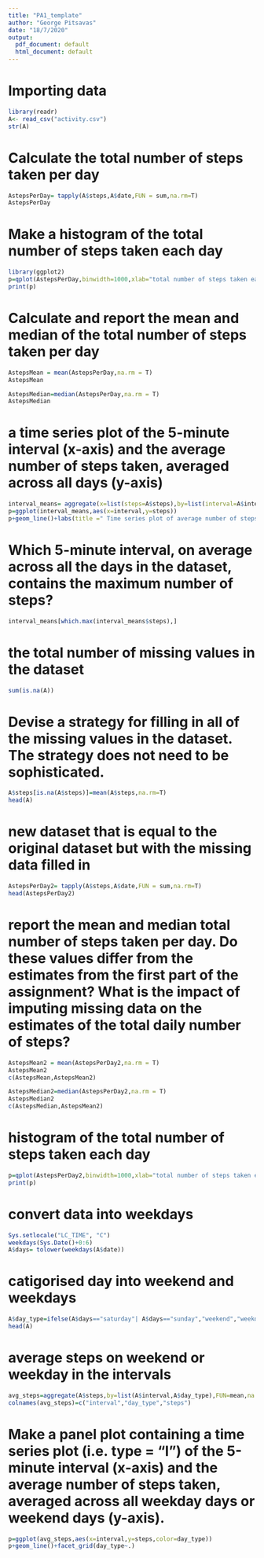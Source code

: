 ---
title: "PA1_template"
author: "George Pitsavas"
date: "18/7/2020"
output:
  pdf_document: default
  html_document: default
---

# Importing data

```{r}
library(readr)
A<- read_csv("activity.csv")
str(A)

```

# Calculate the total number of steps taken per day

```{r}
AstepsPerDay= tapply(A$steps,A$date,FUN = sum,na.rm=T)
AstepsPerDay
```

# Make a histogram of the total number of steps taken each day
```{r}
library(ggplot2)
p=qplot(AstepsPerDay,binwidth=1000,xlab="total number of steps taken each day")
print(p)
```

# Calculate and report the mean and median of the total number of steps taken per day
```{r}
AstepsMean = mean(AstepsPerDay,na.rm = T)
AstepsMean

AstepsMedian=median(AstepsPerDay,na.rm = T)
AstepsMedian
```

# a time series plot  of the 5-minute interval (x-axis) and the average number of steps taken, averaged across all days (y-axis)
```{r}
interval_means= aggregate(x=list(steps=A$steps),by=list(interval=A$interval),FUN=mean,na.rm=T)
p=ggplot(interval_means,aes(x=interval,y=steps))
p+geom_line()+labs(title =" Time series plot of average number of steps", x = "interval", y = "steps") 
```

# Which 5-minute interval, on average across all the days in the dataset, contains the maximum number of steps?
```{r}
interval_means[which.max(interval_means$steps),]
```

# the total number of missing values in the dataset
```{r}
sum(is.na(A))
```

# Devise a strategy for filling in all of the missing values in the dataset. The strategy does not need to be sophisticated.
```{r}
A$steps[is.na(A$steps)]=mean(A$steps,na.rm=T)
head(A)
```

# new dataset that is equal to the original dataset but with the missing data filled in
```{r}
AstepsPerDay2= tapply(A$steps,A$date,FUN = sum,na.rm=T)
head(AstepsPerDay2)
```

# report the mean and median total number of steps taken per day. Do these values differ from the estimates from the first part of the assignment? What is the impact of imputing missing data on the estimates of the total daily number of steps?
```{r}
AstepsMean2 = mean(AstepsPerDay2,na.rm = T)
AstepsMean2
c(AstepsMean,AstepsMean2)

AstepsMedian2=median(AstepsPerDay2,na.rm = T)
AstepsMedian2
c(AstepsMedian,AstepsMean2)
```

# histogram of the total number of steps taken each day
```{r}
p=qplot(AstepsPerDay2,binwidth=1000,xlab="total number of steps taken each day")
print(p)
```

# convert data into weekdays
```{r}
Sys.setlocale("LC_TIME", "C")
weekdays(Sys.Date()+0:6)
A$days= tolower(weekdays(A$date))
```

# catigorised day into weekend and weekdays
```{r}
A$day_type=ifelse(A$days=="saturday"| A$days=="sunday","weekend","weekday")
head(A)
```

# average steps on weekend or weekday in the intervals
```{r}
avg_steps=aggregate(A$steps,by=list(A$interval,A$day_type),FUN=mean,na.rm=T)
colnames(avg_steps)=c("interval","day_type","steps")
```

# Make a panel plot containing a time series plot (i.e. \color{red}{\verb|type = "l"|}type = "l") of the 5-minute interval (x-axis) and the average number of steps taken, averaged across all weekday days or weekend days (y-axis).
```{r}
p=ggplot(avg_steps,aes(x=interval,y=steps,color=day_type))
p+geom_line()+facet_grid(day_type~.)
```